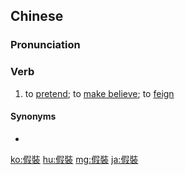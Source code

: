 {{also|假装}}
==Chinese==
{{zh-forms|s=假装}}

===Pronunciation===
{{zh-pron
|m=jiǎzhuāng
|c=gaa2 zong1
|mn=ká-chong
|cat=v
}}

===Verb===
{{zh-verb}}

# to [[pretend]]; to [[make believe]]; to [[feign]]
#: {{zh-x|她 假裝 是 學生。|She '''pretended''' to be a student.}}

====Synonyms====
* {{zh-l|佯裝}}

{{zh-cat|Advanced}}

[[ko:假裝]]
[[hu:假裝]]
[[mg:假裝]]
[[ja:假裝]]